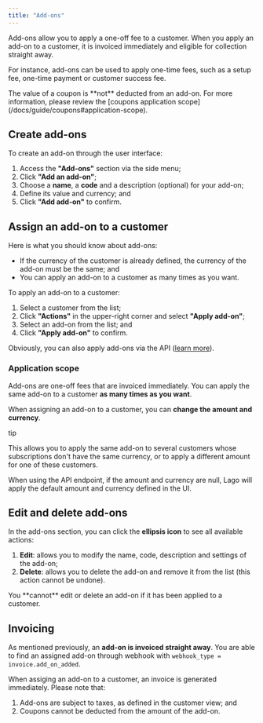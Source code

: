 ```yaml
---
title: "Add-ons"
---
```


Add-ons allow you to apply a one-off fee to a customer. When you apply an add-on
to a customer, it is invoiced immediately and eligible for collection straight
away.

For instance, add-ons can be used to apply one-time fees, such as a setup fee,
one-time payment or customer success fee.

<Info>
  The value of a coupon is **not** deducted from an add-on. For more
  information, please review the [coupons application
  scope](/docs/guide/coupons#application-scope).
</Info>

## Create add-ons[](#create-add-ons "Direct link to heading")

To create an add-on through the user interface:

1. Access the **"Add-ons"** section via the side menu;
2. Click **"Add an add-on"**;
3. Choose a **name**, a **code** and a description (optional) for your add-on;
4. Define its value and currency; and
5. Click **"Add add-on"** to confirm.

## Assign an add-on to a customer[](#assign-an-add-on-to-a-customer "Direct link to heading")

Here is what you should know about add-ons:

- If the currency of the customer is already defined, the currency of the add-on
  must be the same; and
- You can apply an add-on to a customer as many times as you want.

To apply an add-on to a customer:

1. Select a customer from the list;
2. Click **"Actions"** in the upper-right corner and select **"Apply add-on"**;
3. Select an add-on from the list; and
4. Click **"Apply add-on"** to confirm.

Obviously, you can also apply add-ons via the API
([learn more](/docs/api/add%5Fons/apply-add-on)).

### Application scope[](#application-scope "Direct link to heading")

Add-ons are one-off fees that are invoiced immediately. You can apply the same
add-on to a customer **as many times as you want**.

When assigning an add-on to a customer, you can **change the amount and
currency**.

tip

This allows you to apply the same add-on to several customers whose
subscriptions don't have the same currency, or to apply a different amount for
one of these customers.

When using the API endpoint, if the amount and currency are null, Lago will
apply the default amount and currency defined in the UI.

## Edit and delete add-ons[](#edit-and-delete-add-ons "Direct link to heading")

In the add-ons section, you can click the **ellipsis icon** to see all available
actions:

1. **Edit**: allows you to modify the name, code, description and settings of
   the add-on;
2. **Delete**: allows you to delete the add-on and remove it from the list (this
   action cannot be undone).

<Info>
  You **cannot** edit or delete an add-on if it has been applied to a customer.
</Info>

## Invoicing[](#invoicing "Direct link to heading")

As mentioned previously, an **add-on is invoiced straight away**. You are able
to find an assigned add-on through webhook with
`webhook_type = invoice.add_on_added`.

When assiging an add-on to a customer, an invoice is generated immediately.
Please note that:

1. Add-ons are subject to taxes, as defined in the customer view; and
2. Coupons cannot be deducted from the amount of the add-on.
